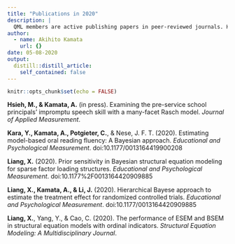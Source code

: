 ```yaml
---
title: "Publications in 2020"
description: |
  QML members are active publishing papers in peer-reviewed journals. Here is the list of publications by QML members in 2020.
author:
  - name: Akihito Kamata
    url: {}
date: 05-08-2020
output:
  distill::distill_article:
    self_contained: false
---
```


```r
knitr::opts_chunk$set(echo = FALSE)
```

**Hsieh, M., & Kamata, A.** (in press). Examining the pre-service school principals’ impromptu speech skill with a many-facet Rasch model. *Journal of Applied Measurement*.

**Kara, Y., Kamata, A., Potgieter, C.**, & Nese, J. F. T. (2020). Estimating model-based oral reading fluency: A Bayesian approach. *Educational and Psychological Measurement*. doi:10.1177/0013164419900208

**Liang, X.** (2020). Prior sensitivity in Bayesian structural equation modeling for sparse factor loading structures. *Educational and Psychological Measurement*. doi:10.1177%2F0013164420909885

**Liang, X., Kamata, A., & Li, J.** (2020). Hierarchical Bayese approach to estimate the treatment effect for randomized controlled trials. *Educational and Psychological Measurement*. doi:10.1177/0013164420909885

**Liang, X.**, Yang, Y., & Cao, C. (2020). The performance of ESEM and BSEM in structural equation models with ordinal indicators. *Structural Equation Modeling: A Multidisciplinary Journal*.

